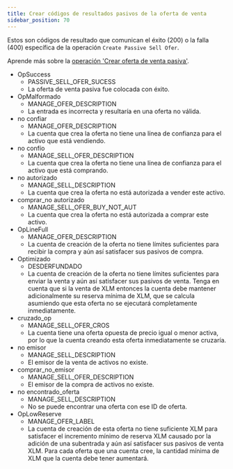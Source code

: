 ```yaml
---
title: Crear códigos de resultados pasivos de la oferta de venta
sidebar_position: 70
---
```



Estos son códigos de resultado que comunican el éxito (200) o la falla (400) específica de la operación `Create Passive Sell Ofer`.

Aprende más sobre la [operación 'Crear oferta de venta pasiva'](../../../../../../learn/fundamentals/transactions/list-of-operations.mdx#create-passive-sell-offer).

<AttributeTable>

- OpSuccess
  - PASSIVE_SELL_OFER_SUCESS
  - La oferta de venta pasiva fue colocada con éxito.
- OpMalformado
  - MANAGE_OFER_DESCRIPTION
  - La entrada es incorrecta y resultaría en una oferta no válida.
- no confiar
  - MANAGE_OFER_DESCRIPTION
  - La cuenta que crea la oferta no tiene una línea de confianza para el activo que está vendiendo.
- no confío
  - MANAGE_SELL_OFER_DESCRIPTION
  - La cuenta que crea la oferta no tiene una línea de confianza para el activo que está comprando.
- no autorizado
  - MANAGE_SELL_DESCRIPTION
  - La cuenta que crea la oferta no está autorizada a vender este activo.
- comprar_no autorizado
  - MANAGE_SELL_OFER_BUY_NOT_AUT
  - La cuenta que crea la oferta no está autorizada a comprar este activo.
- OpLineFull
  - MANAGE_OFER_DESCRIPTION
  - La cuenta de creación de la oferta no tiene límites suficientes para recibir la compra y aún así satisfacer sus pasivos de compra.
- Optimizado
  - DESDERFUNDADO
  - La cuenta de creación de la oferta no tiene límites suficientes para enviar la venta y aún así satisfacer sus pasivos de venta. Tenga en cuenta que si la venta de XLM entonces la cuenta debe mantener adicionalmente su reserva mínima de XLM, que se calcula asumiendo que esta oferta no se ejecutará completamente inmediatamente.
- cruzado_op
  - MANAGE_SELL_OFER_CROS
  - La cuenta tiene una oferta opuesta de precio igual o menor activa, por lo que la cuenta creando esta oferta inmediatamente se cruzaría.
- no emisor
  - MANAGE_SELL_DESCRIPTION
  - El emisor de la venta de activos no existe.
- comprar_no_emisor
  - MANAGE_SELL_OFER_DESCRIPTION
  - El emisor de la compra de activos no existe.
- no encontrado_oferta
  - MANAGE_SELL_DESCRIPTION
  - No se puede encontrar una oferta con ese ID de oferta.
- OpLowReserve
  - MANAGE_OFER_LABEL
  - La cuenta de creación de esta oferta no tiene suficiente XLM para satisfacer el incremento mínimo de reserva XLM causado por la adición de una subentrada y aún así satisfacer sus pasivos de venta XLM. Para cada oferta que una cuenta cree, la cantidad mínima de XLM que la cuenta debe tener aumentará.

</AttributeTable>
